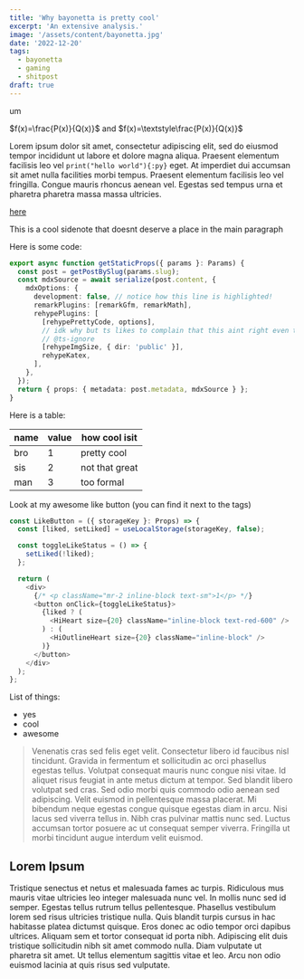 ```yaml
---
title: 'Why bayonetta is pretty cool'
excerpt: 'An extensive analysis.'
image: '/assets/content/bayonetta.jpg'
date: '2022-12-20'
tags:
  - bayonetta
  - gaming
  - shitpost
draft: true
---
```


um

$f(x)=\frac{P(x)}{Q(x)}$ and $f(x)=\textstyle\frac{P(x)}{Q(x)}$

Lorem ipsum dolor sit amet, consectetur adipiscing elit, sed do eiusmod tempor incididunt ut labore et dolore magna aliqua. Praesent elementum facilisis leo vel `print("hello world"){:py}`<Note title="*"/> eget. At imperdiet dui accumsan sit amet nulla facilities morbi tempus. Praesent elementum facilisis leo vel fringilla. Congue mauris rhoncus aenean vel. Egestas sed tempus urna et pharetra pharetra massa massa ultricies.

[here](https://stackoverflow.com/questions/37742099/how-do-you-align-text-with-svg-elements)

<Aside title="*">This is a cool sidenote that doesnt deserve a place in the main paragraph</Aside>

Here is some code:

```ts {5} showLineNumbers
export async function getStaticProps({ params }: Params) {
  const post = getPostBySlug(params.slug);
  const mdxSource = await serialize(post.content, {
    mdxOptions: {
      development: false, // notice how this line is highlighted!
      remarkPlugins: [remarkGfm, remarkMath],
      rehypePlugins: [
        [rehypePrettyCode, options],
        // idk why but ts likes to complain that this aint right even though it is
        // @ts-ignore
        [rehypeImgSize, { dir: 'public' }],
        rehypeKatex,
      ],
    },
  });
  return { props: { metadata: post.metadata, mdxSource } };
}
```

Here is a table:

| name | value | how cool isit  |
| ---- | ----- | -------------- |
| bro  | 1     | pretty cool    |
| sis  | 2     | not that great |
| man  | 3     | too formal     |

Look at my awesome like button (you can find it next to the tags)

```ts
const LikeButton = ({ storageKey }: Props) => {
  const [liked, setLiked] = useLocalStorage(storageKey, false);

  const toggleLikeStatus = () => {
    setLiked(!liked);
  };

  return (
    <div>
      {/* <p className="mr-2 inline-block text-sm">1</p> */}
      <button onClick={toggleLikeStatus}>
        {liked ? (
          <HiHeart size={20} className="inline-block text-red-600" />
        ) : (
          <HiOutlineHeart size={20} className="inline-block" />
        )}
      </button>
    </div>
  );
};
```

List of things:

- yes
- cool
- awesome

> Venenatis cras sed felis eget velit. Consectetur libero id faucibus nisl tincidunt. Gravida in fermentum et sollicitudin ac orci phasellus egestas tellus. Volutpat consequat mauris nunc congue nisi vitae. Id aliquet risus feugiat in ante metus dictum at tempor. Sed blandit libero volutpat sed cras. Sed odio morbi quis commodo odio aenean sed adipiscing. Velit euismod in pellentesque massa placerat. Mi bibendum neque egestas congue quisque egestas diam in arcu. Nisi lacus sed viverra tellus in. Nibh cras pulvinar mattis nunc sed. Luctus accumsan tortor posuere ac ut consequat semper viverra. Fringilla ut morbi tincidunt augue interdum velit euismod.

## Lorem Ipsum

Tristique senectus et netus et malesuada fames ac turpis. Ridiculous mus mauris vitae ultricies leo integer malesuada nunc vel. In mollis nunc sed id semper. Egestas tellus rutrum tellus pellentesque. Phasellus vestibulum lorem sed risus ultricies tristique nulla. Quis blandit turpis cursus in hac habitasse platea dictumst quisque. Eros donec ac odio tempor orci dapibus ultrices. Aliquam sem et tortor consequat id porta nibh. Adipiscing elit duis tristique sollicitudin nibh sit amet commodo nulla. Diam vulputate ut pharetra sit amet. Ut tellus elementum sagittis vitae et leo. Arcu non odio euismod lacinia at quis risus sed vulputate.
